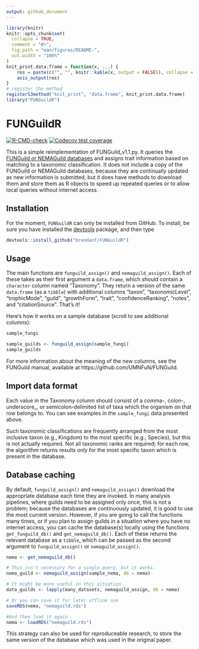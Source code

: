 ```yaml
---
output: github_document
---
```


<!-- README.md is generated from README.Rmd. Please edit that file -->

```r
library(knitr)
knitr::opts_chunk$set(
  collapse = TRUE,
  comment = "#>",
  fig.path = "man/figures/README-",
  out.width = "100%"
)
knit_print.data.frame = function(x, ...) {
    res = paste(c("", "", knitr::kable(x, output = FALSE)), collapse = "\n")
    asis_output(res)
}
# register the method
registerS3method("knit_print", "data.frame", knit_print.data.frame)
library("FUNGuildR")
```
# FUNGuildR

<!-- badges: start -->
[![R-CMD-check](https://github.com/brendanf/FUNGuildR/workflows/R-CMD-check/badge.svg)](https://github.com/brendanf/FUNGuildR/actions)
[![Codecov test coverage](https://codecov.io/gh/brendanf/FUNGuildR/branch/master/graph/badge.svg)](https://codecov.io/gh/brendanf/FUNGuildR?branch=master)
<!-- badges: end -->

This is a simple reimplementation of FUNGuild_v1.1.py. It queries
the [FUNGuild or NEMAGuild databases](http://www.stbates.org/guilds/app.php)
and assigns trait information based on matching to a taxonomic
classification. It does not include a copy of the FUNGuild or NEMAGuild
databases, because they are continually updated as new information is
submitted, but it does have methods to download them and store them as R
objects to speed up repeated queries or to allow local queries without
internet access.

## Installation

For the moment, `FUNGuildR` can only be installed from GitHub.
To install, be sure you have installed the [devtools](https://cran.r-project.org/web/packages/devtools/index.html) package, and then type

``` r
devtools::install_github("brendanf/FUNGuildR")
```

## Usage

The main functions are `funguild_assign()` and `nemaguild_assign()`.
Each of these takes as their first argument a `data.frame`, which should contain a `character` column named "Taxonomy".
They return a version of the same `data.frame` (as a `tibble`) with additional columns "taxon", "taxonomicLevel", "trophicMode", "guild", "growthForm", "trait", "confidenceRanking", "notes", and "citationSource".
That's it!

Here's how it works on a sample database (scroll to see additional columns):
```r
sample_fungi

sample_guilds <- funguild_assign(sample_fungi)
sample_guilds
```

For more information about the meaning of the new columns, see the FUNGuild manual, available at https://github.com/UMNFuN/FUNGuild.

## Import data format
Each value in the Taxonomy column should consist of a comma-, colon-, underscore_, or semicolon-delimited list of taxa which the organism on that row belongs to.
You can see examples in the `sample_fungi` data presented above.

Such taxonomic classifications are frequently arranged from the most inclusive taxon (e.g., Kingdom) to the most specific (e.g., Species), but this is not actually required.
Not all taxonomic ranks are required; for each row, the algorithm returns results only for the most specific taxon which is present in the database.

## Database caching

By default, `funguild_assign()` and `nemaguild_assign()` download the appropriate database each time they are invoked.
In many analysis pipelines, where guilds need to be assigned only once, this is not a problem; because the databases are continuously updated, it is good to use the most current version.
However, if you are going to call the functions many times, or if you plan to assign guilds in a situation where you have no internet access, you can cache the database(s) locally using the functions `get_funguild_db()` and `get_nemaguild_db()`.
Each of these returns the relevant database as a `tibble`, which can be passed as the second argument to `funguild_assign()` or `nemaguild_assign()`.

```r
nema <- get_nemaguild_db()

# This isn't necessary for a single query, but it works.
nema_guild <- nemaguild_assign(sample_nema, db = nema)

# It might be more useful in this situation
data_guilds <- lapply(many_datasets, nemaguild_assign, db = nema)

# Or you can save it for later offline use
saveRDS(nema, "nemaguild.rds")

#And then load it again
nema <- loadRDS("nemaguild.rds")
```

This strategy can also be used for reproduceable research, to store the same version of the database which was used in the original paper.
